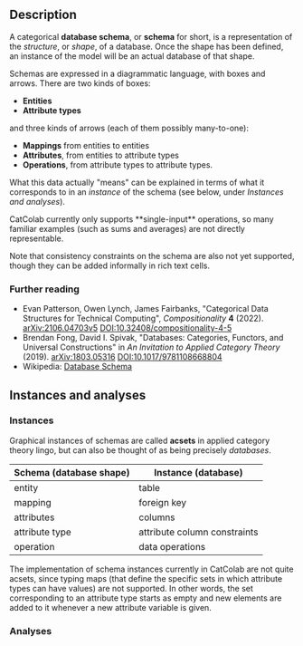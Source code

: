 
## Description

A categorical **database schema**, or **schema** for short, is a representation of the *structure*, or *shape*, of a database.
Once the shape has been defined, an instance of the model will be an actual database of that shape.

Schemas are expressed in a diagrammatic language, with boxes and arrows.
There are two kinds of boxes:

- **Entities**
- **Attribute types**

and three kinds of arrows (each of them possibly many-to-one):

- **Mappings** from entities to entities
- **Attributes**, from entities to attribute types
- **Operations**, from attribute types to attribute types.

What this data actually "means" can be explained in terms of what it corresponds to in an *instance* of the schema (see below, under *Instances and analyses*).

<Note>
CatColab currently only supports **single-input** operations, so many familiar examples (such as sums and averages) are not directly representable.

Note that consistency constraints on the schema are also not yet supported, though they can be added informally in rich text cells.
</Note>


### Further reading

- Evan Patterson, Owen Lynch, James Fairbanks, "Categorical Data Structures for Technical Computing", *Compositionality* **4** (2022). [arXiv:2106.04703v5](https://arxiv.org/abs/2106.04703v5) [DOI:10.32408/compositionality-4-5](
https://doi.org/10.32408/compositionality-4-5)
- Brendan Fong, David I. Spivak, "Databases: Categories, Functors, and Universal Constructions" in *An Invitation to Applied Category Theory* (2019). [arXiv:1803.05316](https://arxiv.org/abs/1803.05316) [DOI:10.1017/9781108668804](
    https://doi.org/10.1017/9781108668804)
- Wikipedia: [Database Schema](https://en.wikipedia.org/wiki/Database_schema)


## Instances and analyses

### Instances

Graphical instances of schemas are called **acsets** in applied category theory lingo, but can also be thought of as being precisely *databases*.

<table>
  <thead>
    <tr>
      <th>Schema (database shape)</th>
      <th>Instance (database)</th>
    </tr>
  </thead>
  <tbody>
    <tr>
      <td>entity</td>
      <td>table</td>
    </tr>
    <tr>
      <td>mapping</td>
      <td>foreign key</td>
    </tr>
    <tr>
      <td>attributes</td>
      <td>columns</td>
    </tr>
    <tr>
      <td>attribute type</td>
      <td>attribute column constraints</td>
    </tr>
    <tr>
      <td>operation</td>
      <td>data operations</td>
    </tr>
  </tbody>
</table>

<Warning>
The implementation of schema instances currently in CatColab are not quite acsets, since typing maps (that define the specific sets in which attribute types can have values) are not supported.
In other words, the set corresponding to an attribute type starts as empty and new elements are added to it whenever a new attribute variable is given.
</Warning>


### Analyses

<HelpAnalysisById theory={props.theory} analysisId="diagram"/>
